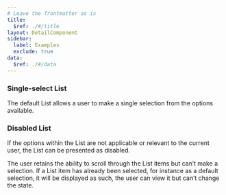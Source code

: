 ```yaml
---
# Leave the frontmatter as is
title:
  $ref: ./#/title
layout: DetailComponent
sidebar:
  label: Examples
  exclude: true
data:
  $ref: ./#/data
---
```


<LivePreviewControls>
<LivePreview componentName="list" exampleName="Default">

### Single-select List

The default List allows a user to make a single selection from the options available.

</LivePreview>

<LivePreview componentName="list" exampleName="Disabled">

### Disabled List

If the options within the List are not applicable or relevant to the current user, the List can be presented as disabled.

The user retains the ability to scroll through the List items but can’t make a selection. If a List item has already been selected, for instance as a default selection, it will be displayed as such, the user can view it but can’t change the state.

</LivePreview>
</LivePreviewControls>
